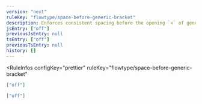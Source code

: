 ```yaml
---
version: "next"
ruleKey: "flowtype/space-before-generic-bracket"
description: Enforces consistent spacing before the opening `<` of generic type annotation parameters
jsEntry: ["off"]
previousJsEntry: null
tsEntry: ["off"]
previousTsEntry: null
history: []
---
```


<RuleInfos 
  configKey="prettier" 
  ruleKey="flowtype/space-before-generic-bracket" 
>

```json
["off"]
```

```json
["off"]
```

</RuleInfos>
